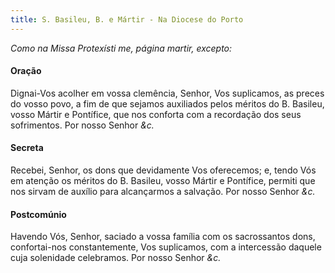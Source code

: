 ```yaml
---
title: S. Basileu, B. e Mártir - Na Diocese do Porto
---
```


<em>Como na Missa Protexísti me, página martir, excepto:</em>

#### Oração

<div class="container-fluid">
  <div class="row">
    <span class="text-justify"></span>
<span class="text-justify">
      Dignai-Vos acolher em vossa clemência, Senhor, Vos suplicamos, as preces
      do vosso povo, a fim de que sejamos auxiliados pelos méritos do B.
      Basileu, vosso Mártir e Pontífice, que nos conforta com a recordação dos
      seus sofrimentos. Por nosso Senhor <em>&c.</em>
    </span>
</div>

#### Secreta

<div class="container-fluid">
  <div class="row">
    <span class="text-justify"></span>
<span class="text-justify">
      Recebei, Senhor, os dons que devidamente Vos oferecemos; e, tendo Vós em
      atenção os méritos do B. Basileu, vosso Mártir e Pontífice, permiti que
      nos sirvam de auxílio para alcançarmos a salvação. Por nosso Senhor
      <em>&c.</em>
    </span>
</div>

#### Postcomúnio

<div class="container-fluid">
  <div class="row">
    <span class="text-justify"></span>
<span class="text-justify">
      Havendo Vós, Senhor, saciado a vossa família com os sacrossantos dons,
      confortai-nos constantemente, Vos suplicamos, com a intercessão daquele
      cuja solenidade celebramos. Por nosso Senhor <em>&c.</em>
    </span>
</div>
